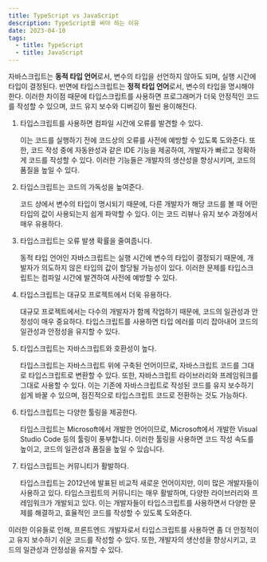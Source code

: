 ```yaml
---
title: TypeScript vs JavaScript
description: TypeScript를 써야 하는 이유
date: 2023-04-10
tags:
  - title: TypeScript
  - title: JavaScript
---
```


자바스크립트는 **동적 타입 언어**로서, 변수의 타입을 선언하지 않아도 되며, 실행 시간에 타입이 결정된다.
반면에 타입스크립트는 **정적 타입 언어**로서, 변수의 타입을 명시해야 한다.
이러한 차이점 때문에 타입스크립트를 사용하면 프로그래머가 더욱 안정적인 코드를 작성할 수 있으며, 코드 유지 보수와 디버깅이 훨씬 용이해진다.

1. 타입스크립트를 사용하면 컴파일 시간에 오류를 발견할 수 있다.

   이는 코드를 실행하기 전에 코드상의 오류를 사전에 예방할 수 있도록 도와준다.
   또한, 코드 작성 중에 자동완성과 같은 IDE 기능을 제공하여, 개발자가 빠르고 정확하게 코드를 작성할 수 있다. 이러한 기능들은 개발자의 생산성을 향상시키며, 코드의 품질을 높일 수 있다.

2. 타입스크립트는 코드의 가독성을 높여준다.

   코드 상에서 변수의 타입이 명시되기 때문에, 다른 개발자가 해당 코드를 볼 때 어떤 타입의 값이 사용되는지 쉽게 파악할 수 있다. 이는 코드 리뷰나 유지 보수 과정에서 매우 유용하다.

3. 타입스크립트는 오류 발생 확률을 줄여줍니다.

   동적 타입 언어인 자바스크립트는 실행 시간에 변수의 타입이 결정되기 때문에, 개발자가 의도하지 않은 타입의 값이 할당될 가능성이 있다.
   이러한 문제를 타입스크립트는 컴파일 시간에 발견하여 사전에 예방할 수 있다.

4. 타입스크립트는 대규모 프로젝트에서 더욱 유용하다.

   대규모 프로젝트에서는 다수의 개발자가 함께 작업하기 때문에, 코드의 일관성과 안정성이 매우 중요하다.
   타입스크립트를 사용하면 타입 에러를 미리 잡아내어 코드의 일관성과 안정성을 유지할 수 있다.

5. 타입스크립트는 자바스크립트와 호환성이 높다.

   타입스크립트는 자바스크립트 위에 구축된 언어이므로, 자바스크립트 코드를 그대로 타입스크립트로 변환할 수 있다. 또한, 자바스크립트 라이브러리와 프레임워크를 그대로 사용할 수 있다. 이는 기존에 자바스크립트로 작성된 코드를 유지 보수하기 쉽게 바꿀 수 있으며, 점진적으로 타입스크립트 코드로 전환하는 것도 가능하다.

6. 타입스크립트는 다양한 툴링을 제공한다.

   타입스크립트는 Microsoft에서 개발한 언어이므로, Microsoft에서 개발한 Visual Studio Code 등의 툴링이 풍부합니다. 이러한 툴링을 사용하면 코드 작성 속도를 높이고, 코드의 일관성과 품질을 높일 수 있습니다.

7. 타입스크립트는 커뮤니티가 활발하다.

   타입스크립트는 2012년에 발표된 비교적 새로운 언어이지만, 이미 많은 개발자들이 사용하고 있다. 타입스크립트의 커뮤니티는 매우 활발하며, 다양한 라이브러리와 프레임워크가 개발되고 있다. 이는 개발자들이 타입스크립트를 사용하면서 다양한 문제를 해결하고, 효율적인 코드를 작성할 수 있도록 도와준다.

이러한 이유들로 인해, 프론트엔드 개발자로서 타입스크립트를 사용하면 좀 더 안정적이고 유지 보수하기 쉬운 코드를 작성할 수 있다. 또한, 개발자의 생산성을 향상시키고, 코드의 일관성과 안정성을 유지할 수 있다.
